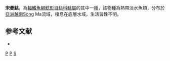 {{Speciesbox 
| genus = Pareuchiloglanis
| species = songmaensis
| status = DD
| status_system = IUCN3.1
| authority = [[Nguyen|Nguyen]] & [[Nguyen|Nguyen]], 2001
| synonyms = 
}}
'''宋曼鮡'''，為[[輻鰭魚綱|輻鰭魚綱]][[鯰形目|鯰形目]][[鮡科|鮡科]][[鮡屬|鮡屬]]的其中一[[種|種]]，該物種為熱帶淡水魚類，分布於[[亞洲|亞洲]][[越南|越南]]Song Ma流域，棲息在底層水域，生活習性不明。

==参考文献==
*{{FishBase_species|genus=Pareuchiloglanis|species=songmaensis|year=2015|month=3}}

{{Taxonbar}}

[[Category:2001年描述的鱼类|P]]
[[Category:IUCN红色名录数据缺乏物种|P]]
[[Category:鮡属|S]]